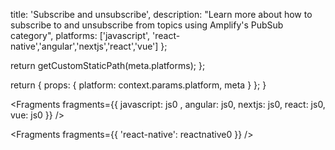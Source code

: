 
  title: 'Subscribe and unsubscribe',
  description:
    "Learn more about how to subscribe to and unsubscribe from topics using Amplify's PubSub category",
  platforms: ['javascript', 'react-native','angular','nextjs','react','vue'] 
};

  return getCustomStaticPath(meta.platforms);
};

  return {
    props: {
      platform: context.params.platform,
      meta
    }
  };
}


<Fragments fragments={{  javascript: js0 , angular: js0, nextjs: js0, react: js0, vue: js0 }} />


<Fragments fragments={{ 'react-native': reactnative0 }} />
